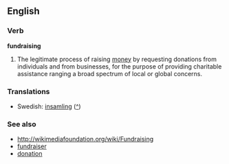 ==English==
===Verb===
'''fundraising'''
#The legitimate process of raising [[money]] by requesting donations from individuals and from businesses, for the purpose of providing charitable assistance ranging a broad spectrum of local or global concerns.

===Translations===
*Swedish: [[insamling]] ([[:sv:insamling|^]])

===See also===
*[http://wikimediafoundation.org/wiki/Fundraising http://wikimediafoundation.org/wiki/Fundraising]
*[[fundraiser]]
*[[donation]]
{{pedialite}}